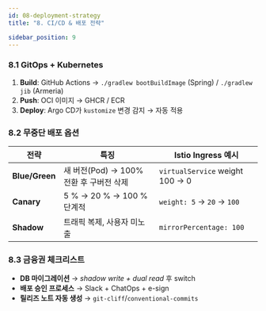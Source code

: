 ```yaml
---
id: 08-deployment-strategy
title: "8. CI/CD & 배포 전략"

sidebar_position: 9
---
```


### 8.1 GitOps + Kubernetes

1. **Build**: GitHub Actions → `./gradlew bootBuildImage` (Spring) / `./gradlew jib` (Armeria)
2. **Push**: OCI 이미지 → GHCR / ECR
3. **Deploy**: Argo CD가 `kustomize` 변경 감지 → 자동 적용

### 8.2 무중단 배포 옵션

| 전략           | 특징                                    | Istio Ingress 예시              |
| -------------- | --------------------------------------- | ------------------------------- |
| **Blue/Green** | 새 버전(Pod) → 100% 전환 후 구버전 삭제 | `virtualService` weight 100 → 0 |
| **Canary**     | 5 % → 20 % → 100 % 단계적               | `weight: 5` → `20` → `100`      |
| **Shadow**     | 트래픽 복제, 사용자 미노출              | `mirrorPercentage: 100`         |

### 8.3 금융권 체크리스트

- **DB 마이그레이션** → _shadow write + dual read_ 후 switch
- **배포 승인 프로세스** → Slack + ChatOps + e-sign
- **릴리즈 노트 자동 생성** → `git-cliff`/`conventional-commits`
